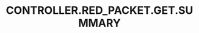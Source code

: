 ---
title: 'CONTROLLER.RED_PACKET.GET.SUMMARY'
openapi: '/cn/api-reference/openapi-cn.json GET /redpacket/{id}'
---